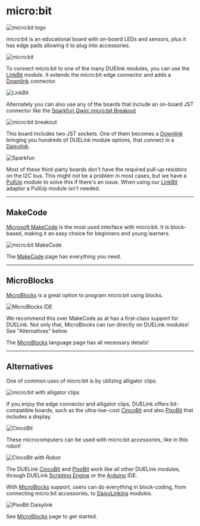 # micro:bit

![micro:bit logo](pathname:///img/microbit-logo.png)

micro:bit is an educational board with on-board LEDs and sensors, plus it has edge pads allowing it to plug into accessories.

![micro:bit](pathname:///img/microbit.png)

To connect micro:bit to one of the many DUElink modules, you can use the [LinkBit](../catalog/adaptor/linkbit) module. It extends the micro:bit edge connector and adds a [Downlink](../interface/downlink) connector.

![LinkBit](pathname:///img/microbit-linkbit.png)

Alternately you can also use any of the boards that include an on-board JST connector like the [Sparkfun Qwiic micro:bit Breakout](https://www.sparkfun.com/sparkfun-qwiic-micro-bit-breakout.html)

![micro:bit breakout](pathname:///img/microbit-breakout.png)

This board includes two JST sockets. One of them becomes a [Downlink](../interface/downlink) bringing you hundreds of DUELink module options, that connect in a [Daisylink](../engine/daisylink). 

![Sparkfun](pathname:///img/microbit-sparkfun-duelink.png)

Most of these third-party boards don't have the required pull-up resistors on the I2C bus. This might not be a problem in most cases, but we have a [PullUp](../catalog/adaptor/pullup) module to solve this if there's an issue. When using our [LinkBit](../catalog/adaptor/linkbit) adaptor a PullUp module isn't needed.

---

## MakeCode

[Microsoft MakeCode](https://www.microsoft.com/en-us/makecode) is the most used interface with micro:bit. It is block-based, making it an easy choice for beginners and young learners.

![micro:bit MakeCode](pathname:///img/microbit-makecode.png)

The [MakeCode](../language/makecode) page has everything you need.

---


## MicroBlocks

[MicroBlocks](https://microblocks.fun/) is a great option to program micro:bit using blocks.

![MicroBlocks IDE](pathname:///img/microblocks-ide.png)

We recommend this over MakeCode as at has a first-class support for DUELink. Not only that, MicroBlocks can run directly on DUELink modules! See "Alternatives" below.

The [MicroBlocks](../language/microblocks) language page has all necessary details!

---

## Alternatives

One of common uses of micro:bit is by utilizing alligator clips.

![micro:bit with alligator clips](pathname:///img/microbit-clip.png)

If you enjoy the edge connector and alligator clips, DUELink offers bit-compatible boards, such as the ultra-low-cost [CincoBit](../catalog/microcomputer/cincobit) and also [PixoBit](../catalog/microcomputer/pixobit) that includes a display.

![CincoBit](pathname:///img/cincobit-pixobit.png)

These microcomputers can be used with micro:bit accessories, like in this robot!

![CincoBit with Robot](pathname:///img/cincobit-robot.png)

The DUELink [CincoBit](../catalog/microcomputer/cincobit) and [PixoBit](../catalog/microcomputer/pixobit) work like all other DUELink modules, through DUELink [Scripting Engine](../engine/scripting) or the [Arduino](arduino) IDE.

With [MicroBlocks](../language/microblocks) support, users can do everything in block-coding, from connecting micro:bit accessories, to [DaisyLinking](../engine/daisylink) modules.

![PixoBit Daisylink](pathname:///img/pixobit-daisylinked.png)

See [MicroBlocks](../language/microblocks) page to get started.
